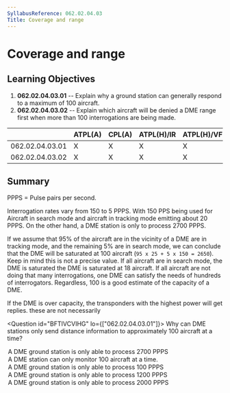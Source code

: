 ```yaml
---
SyllabusReference: 062.02.04.03
Title: Coverage and range
---
```


# Coverage and range

## Learning Objectives

1.  **062.02.04.03.01** -- Explain why a ground station can generally respond to
    a maximum of 100 aircraft.
2.  **062.02.04.03.02** -- Explain which aircraft will be denied a DME range
    first when more than 100 interrogations are being made.

|                 | ATPL(A) | CPL(A) | ATPL(H)/IR | ATPL(H)/VFR | CPL(H) | IR  | CBIR(A) |
| --------------- | ------- | ------ | ---------- | ----------- | ------ | --- | ------- |
| 062.02.04.03.01 | X       | X      | X          | X           | X      | X   | X       |
| 062.02.04.03.02 | X       | X      | X          | X           | X      | X   | X       |

## Summary

PPPS = Pulse pairs per second.

Interrogation rates vary from 150 to 5 PPPS. With 150 PPS being used for
Aircraft in search mode and aircraft in tracking mode emitting about 20 PPPS. On
the other hand, a DME station is only to process 2700 PPPS.

If we assume that 95% of the aircraft are in the vicinity of a DME are in
tracking mode, and the remaining 5% are in search mode, we can conclude that the
DME will be saturated at 100 aircraft (`95 x 25 + 5 x 150 = 2650`). Keep in mind
this is not a precise value. If all aircraft are in search mode, the DME is
saturated the DME is saturated at 18 aircraft. If all aircraft are not doing
that many interrogations, one DME can satisfy the needs of hundreds of
interrogators. Regardless, 100 is a good estimate of the capacity of a DME.

If the DME is over capacity, the transponders with the highest power will get
replies. these are not necessarily

<Question id="BFTIVCVIHG" lo={["062.02.04.03.01"]}>
  <Text variant="oneCorrect">
    Why can DME stations only send distance information to approximately 100
    aircraft at a time?
  </Text>
<Option
  correct
  why="This is the hard limit that causes the limit of approximately 100 aircraft"
>
  A DME ground station is only able to process 2700 PPPS
</Option>
<Option why="Not necessarily true, the DME may be able to monitor more or less than 100 aircraft.">
  A DME station can only monitor 100 aircraft at a time.
</Option>
<Option why="The correct value for PPPs is 2700">
  A DME ground station is only able to process 100 PPPS
</Option>
<Option why="The correct value for PPPs is 2700">
  A DME ground station is only able to process 1200 PPPS
</Option>

  <Option why="The correct value for PPPs is 2700">
    A DME ground station is only able to process 2000 PPPS
  </Option>
</Question>

